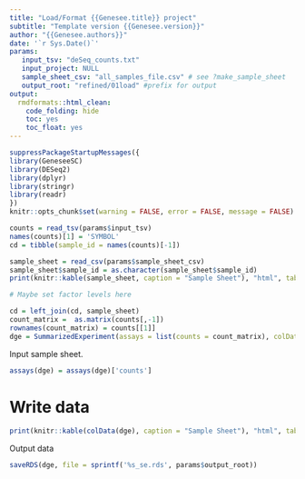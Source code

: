 ```yaml
---
title: "Load/Format {{Genesee.title}} project"
subtitle: "Template version {{Genesee.version}}"
author: "{{Genesee.authors}}"
date: '`r Sys.Date()`'
params:
   input_tsv: "deSeq_counts.txt"
   input_project: NULL
   sample_sheet_csv: "all_samples_file.csv" # see ?make_sample_sheet
   output_root: "refined/01load" #prefix for output
output:
  rmdformats::html_clean:
    code_folding: hide
    toc: yes
    toc_float: yes
---
```

  
    
```r
suppressPackageStartupMessages({
library(GeneseeSC)
library(DESeq2)
library(dplyr)
library(stringr)
library(readr)
})
knitr::opts_chunk$set(warning = FALSE, error = FALSE, message = FALSE)
```

```r
counts = read_tsv(params$input_tsv)
names(counts)[1] = 'SYMBOL'
cd = tibble(sample_id = names(counts)[-1])
```

```r
sample_sheet = read_csv(params$sample_sheet_csv)
sample_sheet$sample_id = as.character(sample_sheet$sample_id)
print(knitr::kable(sample_sheet, caption = "Sample Sheet"), "html", table.attr='class="flat-table"')
```

```r
# Maybe set factor levels here
```

```r
cd = left_join(cd, sample_sheet)
count_matrix =  as.matrix(counts[,-1])
rownames(count_matrix) = counts[[1]]
dge = SummarizedExperiment(assays = list(counts = count_matrix), colData = cd, rowData = counts[,1])

```

Input sample sheet.

```r
assays(dge) = assays(dge)['counts']
```

# Write data

```r
print(knitr::kable(colData(dge), caption = "Sample Sheet"), "html", table.attr='class="flat-table"')
```

Output data

```r
saveRDS(dge, file = sprintf('%s_se.rds', params$output_root))
```

